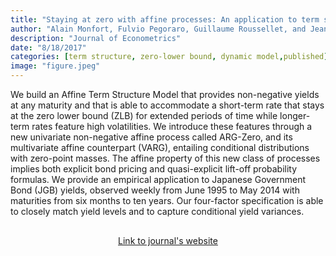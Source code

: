 ```yaml
---
title: "Staying at zero with affine processes: An application to term structure modelling"
author: "Alain Monfort, Fulvio Pegoraro, Guillaume Roussellet, and Jean-Paul Renne"
description: "Journal of Econometrics"
date: "8/18/2017"
categories: [term structure, zero-lower bound, dynamic model,published]
image: "figure.jpeg"
---
```


<!-- description: "Affine Term Structure Model that provides non-negative yields and is able to accommodate a short-term rate that stays at the zero lower bound (ZLB) for extended periods of time." -->

<!-- subtitle: -->

<!-- image: "figure.jpeg" -->


We build an Affine Term Structure Model that provides non-negative yields at any maturity and that is able to accommodate a short-term rate that stays at the zero lower bound (ZLB) for extended periods of time while longer-term rates feature high volatilities. We introduce these features through a new univariate non-negative affine process called ARG-Zero, and its multivariate affine counterpart (VARG), entailing conditional distributions with zero-point masses. The affine property of this new class of processes implies both explicit bond pricing and quasi-explicit lift-off probability formulas. We provide an empirical application to Japanese Government Bond (JGB) yields, observed weekly from June 1995 to May 2014 with maturities from six months to ten years. Our four-factor specification is able to closely match yield levels and to capture conditional yield variances.


```{=html}
<div  style="margin: 30px; text-align: center;">
<a class="btn btn-primary" href="https://www.sciencedirect.com/science/article/abs/pii/S0304407617301653" role="button" target="_blank" style="padding: 5px 5px;">Link to journal's website</a>
</div>
```

<!-- In order to have bibtex in place of R code, add in front matter: -->
<!-- format: -->
<!--   html: -->
<!--     code-fold: true -->
<!--     code-summary: "Bibtex" -->

<!-- ```{r essai, eval=FALSE} -->
<!-- article = { -->
<!--   author = {JPR}, -->
<!--   year=2010 -->
<!-- } -->
<!-- ``` -->
